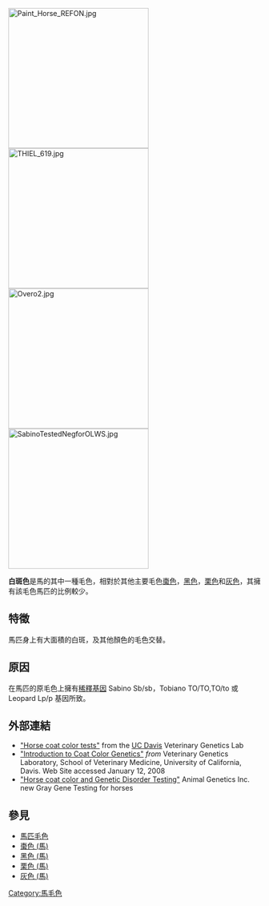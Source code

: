 [[File:Paint_Horse_REFON.jpg|280px]]
[[File:THIEL_619.jpg|280px]]
[[File:Overo2.jpg|280px]]
[[File:SabinoTestedNegforOLWS.jpg|280px]]

'''白斑色'''是馬的其中一種毛色，相對於其他主要毛色[[棗色_(馬)|棗色]]，[[黑色_(馬)|黑色]]，[[栗色_(馬)|栗色]]和[[灰色_(馬)|灰色]]，其擁有該毛色馬匹的比例較少。

==特徵==
馬匹身上有大面積的白斑，及其他顏色的毛色交替。

==原因==
在馬匹的原毛色上擁有[[稀釋基因|稀釋基因]] Sabino Sb/sb，Tobiano TO/TO,TO/to 或 Leopard Lp/p 基因所致。

==外部連結==
*[http://www.vgl.ucdavis.edu/services/coatcolorhorse.php  "Horse coat color tests"] {{Wayback|url=http://www.vgl.ucdavis.edu/services/coatcolorhorse.php |date=20080219095454 }} from the [[UC_Davis|UC Davis]] Veterinary Genetics Lab
*[https://web.archive.org/web/20171010200000/http://www.vgl.ucdavis.edu/services/coatcolor.php "Introduction to Coat Color Genetics"] ''from'' Veterinary Genetics Laboratory, School of Veterinary Medicine, University of California, Davis.  Web Site accessed January 12, 2008
*[http://www.animalgenetics.us  "Horse coat color and Genetic Disorder Testing"] {{Wayback|url=http://www.animalgenetics.us/ |date=20200825233914 }} Animal Genetics Inc. new Gray Gene Testing for horses

==參見==
*[[馬匹毛色|馬匹毛色]]
*[[棗色_(馬)|棗色 (馬)]]
*[[黑色_(馬)|黑色 (馬)]]
*[[栗色_(馬)|栗色 (馬)]]
*[[灰色_(馬)|灰色 (馬)]]

[[Category:馬毛色|Category:馬毛色]]